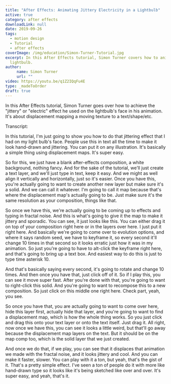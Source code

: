 ```yaml
---
title: "After Effects: Animating Jittery Electricity in a Lightbulb"
active: true
category: after effects
downloadLink: null
date: 2019-09-26
tags:
  - motion design
  - Tutorial
  - after effects
coverImage: /img/education/Simon-Turner-Tutorial.jpg
excerpt: In this After Effects tutorial, Simon Turner covers how to animate jittery electricity in a
  lightbulb.
author: 
     name: Simon Turner
     url: ""
video: https://youtu.be/q1Z2IQqFu4E
type: _madeToOrder
draft: true
---
```


In this After Effects tutorial, Simon Turner goes over how to achieve the "jittery" or "electric" effect he used on the lightbulb's face in his animation. It's about displacement mapping a moving texture to a text/shape/etc.

Transcript:

In this tutorial, I'm just going to show you how to do that jittering effect that I had on my light bulb's face. People use this in text all the time to make it look hand-drawn and jittering. You can put it on any illustration. It's basically a simple thing using displacement maps. It's super easy.

So for this, we just have a blank after-effects composition, a white background, nothing fancy. And for the sake of the tutorial, we'll just create a text layer, and we'll just type in text, keep it easy. And we might as well align it vertically and horizontally, just so it's easier. Once you have this, you're actually going to want to create another new layer but make sure it's a solid. And we can call it whatever. I'm going to call it map because that's where the displacement map's actually going to be. Just make sure it's the same resolution as your composition, things like that.

So once we have this, we're actually going to be coming up to effects and typing in fractal noise. And this is what's going to give it the map to make it jittery and sporadic. You can see, it just looks like this. You can either drag it on top of your composition right here or in the layers over here. I just put it right here. And basically we're going to come over to evolution options, and where it says random seed, we have to keyframe it, so every second it'll change 10 times in that second so it looks erratic just how it was in my animation. So just you're going to have to alt-click the keyframe right here, and that's going to bring up a text box. And easiest way to do this is just to type time asterisk 10.

And that's basically saying every second, it's going to rotate and change 10 times. And then once you have that, just click off of it. So if I play this, you can see it move super fast. After you're done with that, you're going to want to right-click this solid. And you're going to want to recompose this to a new composition. So just click on this middle one right here. Check part, yeah, you see.

So once you have that, you are actually going to want to come over here, hide this layer first, actually hide that layer, and you're going to want to find a displacement map, which is how the whole thing works. So you just click and drag this onto your text layer or onto the text itself. Just drag it. All right, now once we have this, you can see it looks a little weird, but that'll go away because the displacement map layers on the text. But it should be on the map comp too, which is the solid layer that we just created.

And once we do that, if we play, you can see that it displaces that animation we made with the fractal noise, and it looks jittery and cool. And you can make it faster, slower. You can play with it a ton, but yeah, that's the gist of it. That's a pretty simple effect. I've seen a ton of people do it with more like hand-drawn type so it looks like it's being sketched like over and over. It's super easy, and yeah, that's it.
